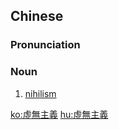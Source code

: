 {{also|虚無主義}}
==Chinese==
{{zh-forms|s=虚无主义|type=22}}

===Pronunciation===
{{zh-pron
|m=xūwúzhǔyì
|mn=hi-bû-chú-gī
|cat=n
}}

===Noun===
{{zh-noun}}

# {{lb|zh|philosophy|ethics|politics}} [[nihilism]]

[[ko:虛無主義]]
[[hu:虛無主義]]
